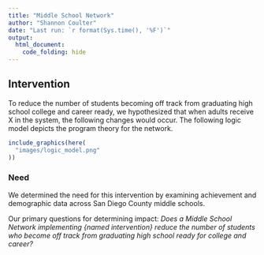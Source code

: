 ```yaml
---
title: "Middle School Network"
author: "Shannon Coulter"
date: "Last run: `r format(Sys.time(), '%F')`"
output:
  html_document:
    code_folding: hide
---
```

## Intervention

To reduce the number of students becoming off track from graduating high school college and career ready, we hypothesized that when adults receive X in the system, the following changes would occur. The following logic model depicts the program theory for the network.
```r
include_graphics(here(
  "images/logic_model.png"
))
```

### Need 
We determined the need for this intervention by examining achievement and demographic data across San Diego County middle schools. 

Our primary questions for determining impact:
*Does a Middle School Network implementing {named intervention} reduce the number of students who become off track from graduating high school ready for college and career?* 
